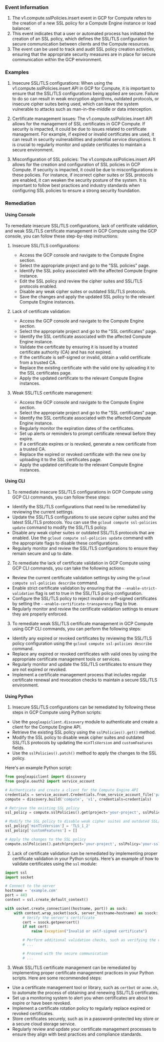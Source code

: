 
### Event Information

1. The v1.compute.sslPolicies.insert event in GCP for Compute refers to the creation of a new SSL policy for a Compute Engine instance or load balancer.
2. This event indicates that a user or automated process has initiated the creation of an SSL policy, which defines the SSL/TLS configuration for secure communication between clients and the Compute resources.
3. The event can be used to track and audit SSL policy creation activities, ensuring that the appropriate security measures are in place for secure communication within the GCP environment.


### Examples

1. Insecure SSL/TLS configurations: When using the v1.compute.sslPolicies.insert API in GCP for Compute, it is important to ensure that the SSL/TLS configurations being applied are secure. Failure to do so can result in weak encryption algorithms, outdated protocols, or insecure cipher suites being used, which can leave the system vulnerable to attacks such as man-in-the-middle or data interception.

2. Certificate management issues: The v1.compute.sslPolicies.insert API allows for the management of SSL certificates in GCP Compute. If security is impacted, it could be due to issues related to certificate management. For example, if expired or invalid certificates are used, it can result in security vulnerabilities and potential service disruptions. It is crucial to regularly monitor and update certificates to maintain a secure environment.

3. Misconfiguration of SSL policies: The v1.compute.sslPolicies.insert API allows for the creation and configuration of SSL policies in GCP Compute. If security is impacted, it could be due to misconfigurations in these policies. For instance, if incorrect cipher suites or SSL protocols are enabled, it can weaken the security posture of the system. It is important to follow best practices and industry standards when configuring SSL policies to ensure a strong security foundation.

### Remediation

#### Using Console

To remediate insecure SSL/TLS configurations, lack of certificate validation, and weak SSL/TLS certificate management in GCP Compute using the GCP console, you can follow these step-by-step instructions:

1. Insecure SSL/TLS configurations:
   - Access the GCP console and navigate to the Compute Engine section.
   - Select the appropriate project and go to the "SSL policies" page.
   - Identify the SSL policy associated with the affected Compute Engine instance.
   - Edit the SSL policy and review the cipher suites and SSL/TLS protocols enabled.
   - Disable any weak cipher suites or outdated SSL/TLS protocols.
   - Save the changes and apply the updated SSL policy to the relevant Compute Engine instances.

2. Lack of certificate validation:
   - Access the GCP console and navigate to the Compute Engine section.
   - Select the appropriate project and go to the "SSL certificates" page.
   - Identify the SSL certificate associated with the affected Compute Engine instance.
   - Validate the certificate by ensuring it is issued by a trusted certificate authority (CA) and has not expired.
   - If the certificate is self-signed or invalid, obtain a valid certificate from a trusted CA.
   - Replace the existing certificate with the valid one by uploading it to the SSL certificates page.
   - Apply the updated certificate to the relevant Compute Engine instances.

3. Weak SSL/TLS certificate management:
   - Access the GCP console and navigate to the Compute Engine section.
   - Select the appropriate project and go to the "SSL certificates" page.
   - Identify the SSL certificate associated with the affected Compute Engine instance.
   - Regularly monitor the expiration dates of the certificates.
   - Set up alerts or reminders to prompt certificate renewal before they expire.
   - If a certificate expires or is revoked, generate a new certificate from a trusted CA.
   - Replace the expired or revoked certificate with the new one by uploading it to the SSL certificates page.
   - Apply the updated certificate to the relevant Compute Engine instances.

#### Using CLI

1. To remediate insecure SSL/TLS configurations in GCP Compute using GCP CLI commands, you can follow these steps:

- Identify the SSL/TLS configurations that need to be remediated by reviewing the current settings.
- Update the SSL/TLS configurations to use secure cipher suites and the latest SSL/TLS protocols. You can use the `gcloud compute ssl-policies update` command to modify the SSL/TLS policy.
- Disable any weak cipher suites or outdated SSL/TLS protocols that are enabled. Use the `gcloud compute ssl-policies update` command with the appropriate flags to disable these configurations.
- Regularly monitor and review the SSL/TLS configurations to ensure they remain secure and up to date.

2. To remediate the lack of certificate validation in GCP Compute using GCP CLI commands, you can take the following actions:

- Review the current certificate validation settings by using the `gcloud compute ssl-policies describe` command.
- Enable strict certificate validation by ensuring that the `--enable-strict-validation` flag is set to true in the SSL/TLS policy configuration.
- Configure the SSL/TLS policy to reject invalid or self-signed certificates by setting the `--enable-certificate-transparency` flag to true.
- Regularly monitor and review the certificate validation settings to ensure they are properly enforced.

3. To remediate weak SSL/TLS certificate management in GCP Compute using GCP CLI commands, you can perform the following steps:

- Identify any expired or revoked certificates by reviewing the SSL/TLS policy configuration using the `gcloud compute ssl-policies describe` command.
- Replace any expired or revoked certificates with valid ones by using the appropriate certificate management tools or services.
- Regularly monitor and update the SSL/TLS certificates to ensure they are not expired or revoked.
- Implement a certificate management process that includes regular certificate renewal and revocation checks to maintain a secure SSL/TLS environment.

#### Using Python

1. Insecure SSL/TLS configurations can be remediated by following these steps in GCP Compute using Python scripts:

- Use the `googleapiclient.discovery` module to authenticate and create a client for the Compute Engine API.
- Retrieve the existing SSL policy using the `sslPolicies().get()` method.
- Modify the SSL policy to disable weak cipher suites and outdated SSL/TLS protocols by updating the `minTlsVersion` and `customFeatures` fields.
- Use the `sslPolicies().patch()` method to apply the changes to the SSL policy.

Here's an example Python script:

```python
from googleapiclient import discovery
from google.oauth2 import service_account

# Authenticate and create a client for the Compute Engine API
credentials = service_account.Credentials.from_service_account_file('path/to/service_account_key.json')
compute = discovery.build('compute', 'v1', credentials=credentials)

# Retrieve the existing SSL policy
ssl_policy = compute.sslPolicies().get(project='your-project', sslPolicy='your-ssl-policy').execute()

# Modify the SSL policy to disable weak cipher suites and outdated SSL/TLS protocols
ssl_policy['minTlsVersion'] = 'TLS_1_2'
ssl_policy['customFeatures'] = []

# Apply the changes to the SSL policy
compute.sslPolicies().patch(project='your-project', sslPolicy='your-ssl-policy', body=ssl_policy).execute()
```

2. Lack of certificate validation can be remediated by implementing proper certificate validation in your Python scripts. Here's an example of how to validate certificates using the `ssl` module:

```python
import ssl
import socket

# Connect to the server
hostname = 'example.com'
port = 443
context = ssl.create_default_context()

with socket.create_connection((hostname, port)) as sock:
    with context.wrap_socket(sock, server_hostname=hostname) as ssock:
        # Verify the server's certificate
        cert = ssock.getpeercert()
        if not cert:
            raise Exception("Invalid or self-signed certificate")

        # Perform additional validation checks, such as verifying the certificate chain and expiration date
        # ...

        # Proceed with the secure communication
        # ...
```

3. Weak SSL/TLS certificate management can be remediated by implementing proper certificate management practices in your Python scripts. Here are some recommended steps:

- Use a certificate management tool or library, such as `certbot` or `acme.sh`, to automate the process of obtaining and renewing SSL/TLS certificates.
- Set up a monitoring system to alert you when certificates are about to expire or have been revoked.
- Implement a certificate rotation policy to regularly replace expired or revoked certificates.
- Store certificates securely, such as in a password-protected key store or a secure cloud storage service.
- Regularly review and update your certificate management processes to ensure they align with best practices and compliance standards.

